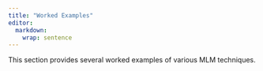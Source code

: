 ```yaml
---
title: "Worked Examples"
editor: 
  markdown: 
    wrap: sentence
---
```


This section provides several worked examples of various MLM techniques.
